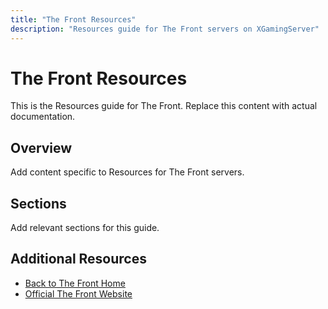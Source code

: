 ```yaml
---
title: "The Front Resources"
description: "Resources guide for The Front servers on XGamingServer"
---
```


# The Front Resources

This is the Resources guide for The Front. Replace this content with actual documentation.

## Overview

Add content specific to Resources for The Front servers.

## Sections

Add relevant sections for this guide.

## Additional Resources

- [Back to The Front Home](./index)
- [Official The Front Website](https://example.com)
